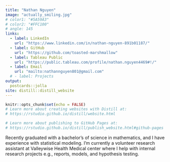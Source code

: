 ```yaml
---
title: "Nathan Nguyen"
image: "actually_smiling.jpg"
# color1: "#5A59A3"
# color2: "#FFC100"
# angle: 145
links:
  - label: LinkedIn
    url: "https://www.linkedin.com/in/nathan-nguyen-891b01187/"
  - label: GitHub
    url: "https://github.com/toasted-marshmallow"
  - label: Tableau Public
    url: "https://public.tableau.com/profile/nathan.nguyen4469#!/"
  - label: Email
    url: "mailto:nathannguyen801@gmail.com"
  # - label: Projects
output:
  postcards::jolla
site: distill::distill_website
---
```


```r
knitr::opts_chunk$set(echo = FALSE)
# Learn more about creating websites with Distill at:
# https://rstudio.github.io/distill/website.html

# Learn more about publishing to GitHub Pages at:
# https://rstudio.github.io/distill/publish_website.html#github-pages
```
Recently graduated with a bachelor's of science in mathematics, and I have experience with statistical modeling. I'm currently a volunteer research assistant at Valleywise Health Medical center where I help with internal research projects e.g., reports, models, and hypothesis testing.
